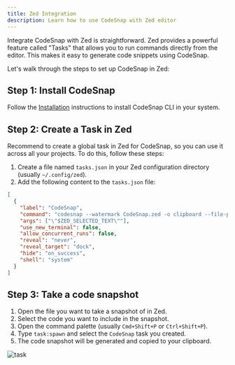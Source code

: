 ```yaml
---
title: Zed Integration
description: Learn how to use CodeSnap with Zed editor
---
```


Integrate CodeSnap with Zed is straightforward. Zed provides a powerful feature called "Tasks" that allows you to run commands directly from the editor. This makes it easy to generate code snippets using CodeSnap.

Let's walk through the steps to set up CodeSnap in Zed:

## Step 1: Install CodeSnap

Follow the [Installation](/docs/cli) instructions to install CodeSnap CLI in your system.

## Step 2: Create a Task in Zed

Recommend to create a global task in Zed for CodeSnap, so you can use it across all your projects. To do this, follow these steps:

1. Create a file named `tasks.json` in your Zed configuration directory (usually `~/.config/zed`).
2. Add the following content to the `tasks.json` file:

```json
[
  {
    "label": "CodeSnap",
    "command": "codesnap --watermark CodeSnap.zed -o clipboard --file-path \"$ZED_RELATIVE_FILE\" --has-line-number --start-line-number $ZED_ROW --has-breadcrumbs true -c",
    "args": ["\"$ZED_SELECTED_TEXT\""],
    "use_new_terminal": false,
    "allow_concurrent_runs": false,
    "reveal": "never",
    "reveal_target": "dock",
    "hide": "on_success",
    "shell": "system"
  }
]
```

## Step 3: Take a code snapshot

1. Open the file you want to take a snapshot of in Zed.
2. Select the code you want to include in the snapshot.
3. Open the command palette (usually `Cmd+Shift+P` or `Ctrl+Shift+P`).
4. Type `task:spawn` and select the `CodeSnap` task you created.
5. The code snapshot will be generated and copied to your clipboard.

![task](./task.jpg)
